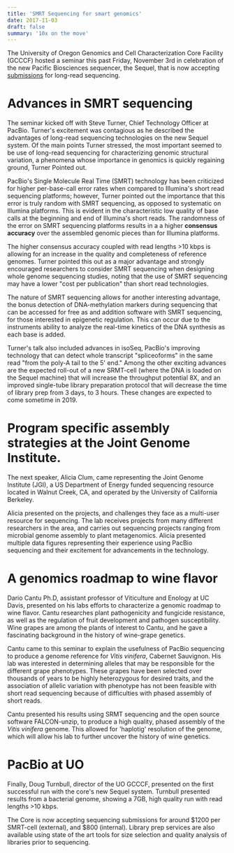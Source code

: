 ```yaml
---
title: 'SMRT Sequencing for smart genomics'
date: 2017-11-03
draft: false
summary: '10x on the move'
---
```


The University of Oregon Genomics and Cell Characterization Core Facility (GCCCF) hosted a seminar this past Friday, November 3rd in celebration of the new Pacific Biosciences sequencer, the Sequel, that is now accepting [submissions](https://gc3f.uoregon.edu/pacbio-sequencing-2) for long-read sequencing.

# Advances in SMRT sequencing

The seminar kicked off with Steve Turner, Chief Technology Officer at PacBio. Turner's excitement was contagious as he described the advantages of long-read sequencing technologies on the new Sequel system. Of the main points Turner stressed, the most important seemed to be use of long-read sequencing for characterizing genomic structural variation, a phenomena whose importance in genomics is quickly regaining ground, Turner Pointed out.

PacBio's Single Molecule Real Time (SMRT) technology has been criticized for higher per-base-call error rates when compared to Illumina's short read sequencing platforms; however, Turner pointed out the importance that this error is truly random with SMRT sequencing, as opposed to systematic on Illumina platforms. This is evident in the characteristic low quality of base calls at the beginning and end of Illumina's short reads. The randomness of the error on SMRT sequencing platforms results in a a higher **consensus accuracy** over the assembled genomic pieces than for Illumina platforms.

The higher consensus accuracy coupled with read lengths >10 kbps is allowing for an increase in the quality and completeness of reference genomes. Turner pointed this out as a major advantage and strongly encouraged researchers to consider SMRT sequencing when designing whole genome sequencing studies, noting that the use of SMRT sequencing may have a lower "cost per publication" than short read technologies.

The nature of SMRT sequencing allows for another interesting advantage, the bonus detection of DNA-methylation markers during sequencing that can be accessed for free as and addition software with SMRT sequencing, for those interested in epigenetic regulation. This can occur due to the instruments ability to analyze the real-time kinetics of the DNA synthesis as each base is added.

Turner's talk also included advances in isoSeq, PacBio's improving technology that can detect whole transcript "spliceoforms" in the same read "from the poly-A tail to the 5' end." Among the other exciting advances are the expected roll-out of a new SRMT-cell (where the DNA is loaded on the Sequel machine) that will increase the throughput potential 8X, and an improved single-tube library preparation protocol that will decrease the time of library prep from 3 days, to 3 hours. These changes are expected to come sometime in 2019.

# Program specific assembly strategies at the Joint Genome Institute.

The next speaker, Alicia Clum, came representing the Joint Genome Institute (JGI), a US Department of Energy funded sequencing resource located in Walnut Creek, CA, and operated by the University of California Berkeley.

Alicia presented on the projects, and challenges they face as a multi-user resource for sequencing. The lab receives projects from many different researchers in the area, and carries out sequencing projects ranging from microbial genome assembly to plant metagenomics. Alicia presented multiple data figures representing their experience using PacBio sequencing and their excitement for advancements in the technology.

# A genomics roadmap to wine flavor

Dario Cantu Ph.D, assistant professor of Viticulture and Enology at UC Davis, presented on his labs efforts to characterize a genomic roadmap to wine flavor. Cantu researches plant pathogenicity and fungicide resistance, as well as the regulation of fruit development and pathogen susceptibility. Wine grapes are among the plants of interest to Cantu, and he gave a fascinating background in the history of wine-grape genetics.

Cantu came to this seminar to explain the usefulness of PacBio sequencing to produce a genome reference for _Vitis vinifera_, Cabernet Sauvignon. His lab was interested in determining alleles that may be responsible for the different grape phenotypes. These grapes have been selected over thousands of years to be highly heterozygous for desired traits, and the association of allelic variation with phenotype has not been feasible with short read sequencing because of difficulties with phased assembly of short reads.

Cantu presented his results using SRMT sequencing and the open source software FALCON-unzip, to produce a high quality, phased assembly of the _Vitis vinifera_ genome. This allowed for 'haplotig' resolution of the genome, which will allow his lab to further uncover the history of wine genetics.

# PacBio at UO

Finally, Doug Turnbull, director of the UO GCCCF, presented on the first successful run with the core's new Sequel system. Turnbull presented results from a bacterial genome, showing a 7GB, high quality run with read lengths >10 kbps.

The Core is now accepting sequencing submissions for around $1200 per SMRT-cell (external), and $800 (internal). Library prep services are also available using state of the art tools for size selection and quality analysis of libraries prior to sequencing.
